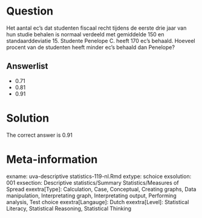 Question
========

Het aantal ec's dat studenten fiscaal recht tijdens de eerste drie jaar van hun studie behalen is normaal verdeeld met gemiddelde 150 en standaarddeviatie 15. Studente Penelope C. heeft 170 ec's behaald. Hoeveel procent van de studenten heeft minder ec's behaald dan Penelope? 

Answerlist
----------
* 0.71
* 0.81
* 0.91

Solution
========

The correct answer is  0.91 

Meta-information
================
exname: uva-descriptive statistics-119-nl.Rmd 
extype: schoice 
exsolution: 001 
exsection: Descriptive statistics/Summary Statistics/Measures of Spread
exextra[Type]: Calculation, Case, Conceptual, Creating graphs, Data manipulation, Interpretating graph, Interpretating output, Performing analysis, Test choice 
exextra[Langauge]: Dutch 
exextra[Level]: Statistical Literacy, Statistical Reasoning, Statistical Thinking 
